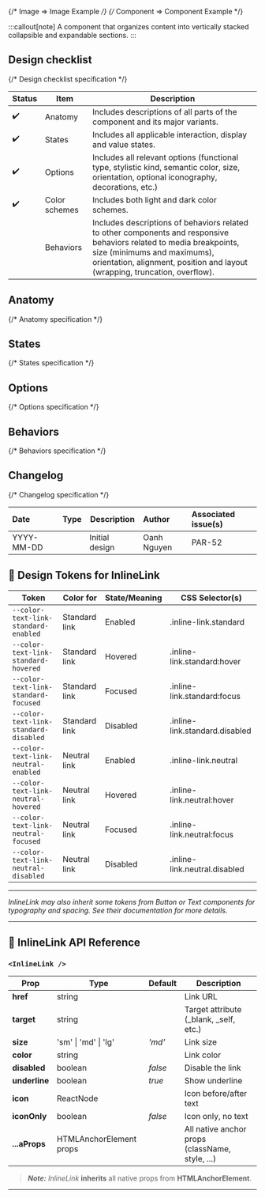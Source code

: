 
<TableOfContents />

{/* Image => Image Example */}
{/* Component => Component Example */}

:::callout[note]
A component that organizes content into vertically stacked collapsible and expandable sections.
:::

## Design checklist <span id="design-checklist"></span>

{/* Design checklist specification */}

| Status | Item          | Description                                                                                                                                                                                                                       |
| ------ | ------------- | --------------------------------------------------------------------------------------------------------------------------------------------------------------------------------------------------------------------------------- |
| ✔️     | Anatomy       | Includes descriptions of all parts of the component and its major variants.                                                                                                                                                       |
| ✔️     | States        | Includes all applicable interaction, display and value states.                                                                                                                                                                    |
| ✔️     | Options       | Includes all relevant options (functional type, stylistic kind, semantic color, size, orientation, optional iconography, decorations, etc.)                                                                                       |
| ✔️     | Color schemes | Includes both light and dark color schemes.                                                                                                                                                                                       |
|        | Behaviors     | Includes descriptions of behaviors related to other components and responsive behaviors related to media breakpoints, size (minimums and maximums), orientation, alignment, position and layout (wrapping, truncation, overflow). |

## Anatomy <span id="anatomy"></span>

{/* Anatomy specification */}

## States <span id="states"></span>

{/* States specification */}

## Options <span id="options"></span>

{/* Options specification */}

## Behaviors <span id="behaviors"></span>

{/* Behaviors specification */}

## Changelog <span id="changelog"></span>

{/* Changelog specification */}

| Date       | Type                                                     | Description    | Author      | Associated issue(s) |
| :--------- | :------------------------------------------------------- | -------------- | :---------- | :------------------ |
| YYYY-MM-DD | <Badge size='sm' kind='glass' color='cyan' label="new"/> | Initial design | Oanh Nguyen | PAR-52              |

## 🎨 Design Tokens for InlineLink

| **Token**                             | **Color for** | **State/Meaning** | **CSS Selector(s)**            |
| ------------------------------------- | ------------- | ----------------- | ------------------------------ |
| `--color-text-link-standard-enabled`  | Standard link | Enabled           | .inline-link.standard          |
| `--color-text-link-standard-hovered`  | Standard link | Hovered           | .inline-link.standard:hover    |
| `--color-text-link-standard-focused`  | Standard link | Focused           | .inline-link.standard:focus    |
| `--color-text-link-standard-disabled` | Standard link | Disabled          | .inline-link.standard.disabled |
| `--color-text-link-neutral-enabled`   | Neutral link  | Enabled           | .inline-link.neutral           |
| `--color-text-link-neutral-hovered`   | Neutral link  | Hovered           | .inline-link.neutral:hover     |
| `--color-text-link-neutral-focused`   | Neutral link  | Focused           | .inline-link.neutral:focus     |
| `--color-text-link-neutral-disabled`  | Neutral link  | Disabled          | .inline-link.neutral.disabled  |

---

_InlineLink may also inherit some tokens from Button or Text components for typography and spacing. See their documentation for more details._

---

## 🧩 InlineLink API Reference

### `<InlineLink />`

| **Prop**      | **Type**                | **Default** | **Description**                                 |
| ------------- | ----------------------- | ----------- | ----------------------------------------------- |
| **href**      | string                  |             | Link URL                                        |
| **target**    | string                  |             | Target attribute (\_blank, \_self, etc.)        |
| **size**      | 'sm' \| 'md' \| 'lg'    | _'md'_      | Link size                                       |
| **color**     | string                  |             | Link color                                      |
| **disabled**  | boolean                 | _false_     | Disable the link                                |
| **underline** | boolean                 | _true_      | Show underline                                  |
| **icon**      | ReactNode               |             | Icon before/after text                          |
| **iconOnly**  | boolean                 | _false_     | Icon only, no text                              |
| **...aProps** | HTMLAnchorElement props |             | All native anchor props (className, style, ...) |

> **_Note:_** _InlineLink_ **inherits** all native props from **HTMLAnchorElement**.

---
